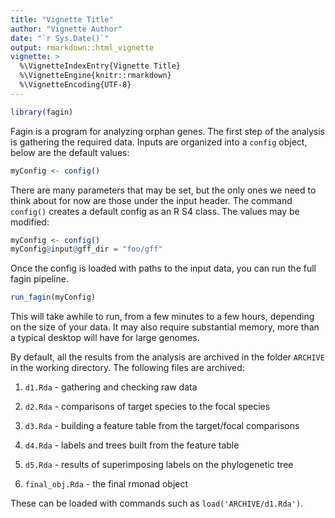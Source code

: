 ```yaml
---
title: "Vignette Title"
author: "Vignette Author"
date: "`r Sys.Date()`"
output: rmarkdown::html_vignette
vignette: >
  %\VignetteIndexEntry{Vignette Title}
  %\VignetteEngine{knitr::rmarkdown}
  %\VignetteEncoding{UTF-8}
---
```


```r
library(fagin)
```

Fagin is a program for analyzing orphan genes. The first step of the analysis
is gathering the required data. Inputs are organized into a `config` object,
below are the default values:

```r
myConfig <- config()
```

There are many parameters that may be set, but the only ones we need to think
about for now are those under the input header. The command `config()` creates
a default config as an R S4 class. The values may be modified:

```r
myConfig <- config()
myConfig@input@gff_dir = "foo/gff"
```

Once the config is loaded with paths to the input data, you can run the full
fagin pipeline.

```r
run_fagin(myConfig)
```

This will take awhile to run, from a few minutes to a few hours, depending on
the size of your data. It may also require substantial memory, more than a
typical desktop will have for large genomes.

By default, all the results from the analysis are archived in the folder
`ARCHIVE` in the working directory. The following files are archived:

 1. `d1.Rda` - gathering and checking raw data

 2. `d2.Rda` - comparisons of target species to the focal species

 3. `d3.Rda` - building a feature table from the target/focal comparisons

 4. `d4.Rda` - labels and trees built from the feature table

 5. `d5.Rda` - results of superimposing labels on the phylogenetic tree

 6. `final_obj.Rda` -  the final rmonad object

These can be loaded with commands such as `load('ARCHIVE/d1.Rda')`.
